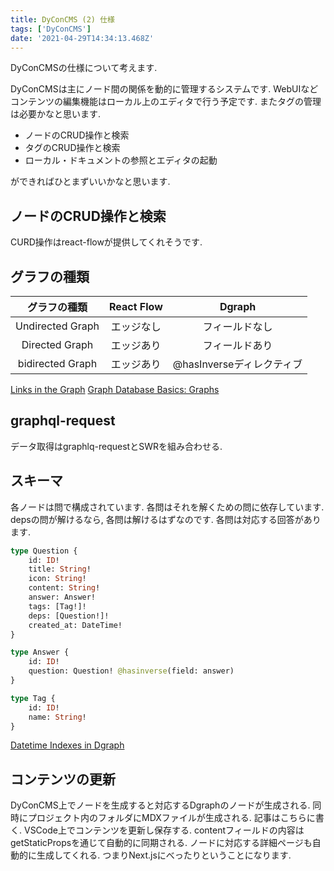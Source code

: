 ```yaml
---
title: DyConCMS (2) 仕様
tags: ['DyConCMS']
date: '2021-04-29T14:34:13.468Z'
---
```


DyConCMSの仕様について考えます.<!-- sep -->

DyConCMSは主にノード間の関係を動的に管理するシステムです.
WebUIなどコンテンツの編集機能はローカル上のエディタで行う予定です. またタグの管理は必要かなと思います.

* ノードのCRUD操作と検索
* タグのCRUD操作と検索
* ローカル・ドキュメントの参照とエディタの起動

ができればひとまずいいかなと思います.

## ノードのCRUD操作と検索

CURD操作はreact-flowが提供してくれそうです. 

## グラフの種類

| グラフの種類 | React Flow | Dgraph |
| :---: | :---: | :---: |
| Undirected Graph | エッジなし | フィールドなし |
| Directed Graph | エッジあり | フィールドあり |
| bidirected Graph | エッジあり | @hasInverseディレクティブ |

[Links in the Graph](https://dgraph.io/docs/graphql/schema/graph-links/)
[Graph Database Basics: Graphs](https://dgraph.io/blog/post/graph-basics/)

## graphql-request

データ取得はgraphlq-requestとSWRを組み合わせる.

## スキーマ

各ノードは問で構成されています. 各問はそれを解くための問に依存しています.
depsの問が解けるなら, 各問は解けるはずなのです.
各問は対応する回答があります.

```graphql
type Question {
    id: ID!
    title: String!
    icon: String!
    content: String!
    answer: Answer!
    tags: [Tag!]!
    deps: [Question!]!
    created_at: DateTime!
}

type Answer {
    id: ID!
    question: Question! @hasinverse(field: answer)
}

type Tag {
    id: ID!
    name: String!
}
```

[Datetime Indexes in Dgraph ](https://dgraph.io/blog/post/datetime-indexes-dgraph/)

## コンテンツの更新

DyConCMS上でノードを生成すると対応するDgraphのノードが生成される.
同時にプロジェクト内のフォルダにMDXファイルが生成される. 記事はこちらに書く.
VSCode上でコンテンツを更新し保存する.
contentフィールドの内容はgetStaticPropsを通じて自動的に同期される.
ノードに対応する詳細ページも自動的に生成してくれる.
つまりNext.jsにべったりということになります.